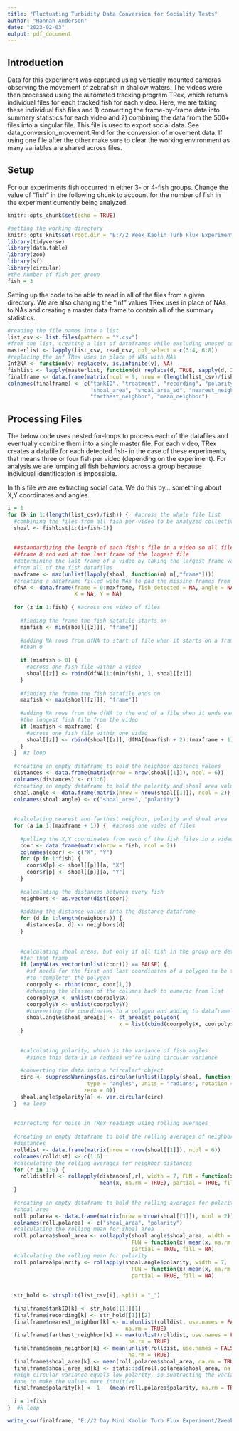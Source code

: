 ```yaml
---
title: "Fluctuating Turbidity Data Conversion for Sociality Tests"
author: "Hannah Anderson"
date: "2023-02-03"
output: pdf_document
---
```


## Introduction

Data for this experiment was captured using vertically mounted cameras
observing the movement of zebrafish in shallow waters. The videos were then
processed using the automated tracking program TRex, which returns individual
files for each tracked fish for each video. Here, we are taking these individual
fish files and 1) converting the frame-by-frame data into summary statistics
for each video and 2) combining the data from the 500+ files into a singular
file. This file is used to export social data. See data_conversion_movement.Rmd
for the conversion of movement data. If using one file after the other make sure
to clear the working environment as many variables are shared across files.


## Setup

For our experiments fish occurred in either 3- or 4-fish groups. Change the
value of "fish" in the following chunk to account for the number of fish in the
experiment currently being analyzed.

```r
knitr::opts_chunk$set(echo = TRUE)

#setting the working directory
knitr::opts_knit$set(root.dir = "E://2 Week Kaolin Turb Flux Experiment/datafiles_processed")
library(tidyverse)
library(data.table)
library(zoo)
library(sf)
library(circular)
#the number of fish per group
fish = 3
```

Setting up the code to be able to read in all of the files from a given
directory. We are also changing the "Inf" values TRex uses in place of NAs to
NAs and creating a master data frame to contain all of the summary statistics.

```r
#reading the file names into a list
list_csv <- list.files(pattern = "*.csv")
#from the list, creating a list of dataframes while excluding unused columns
masterlist <- lapply(list_csv, read_csv, col_select = c(3:4, 6:8))
#replacing the inf TRex uses in place of NAs with NAs
Inf2NA <- function(v) replace(v, is.infinite(v), NA)
fishlist <- lapply(masterlist, function(d) replace(d, TRUE, sapply(d, Inf2NA)))
finalframe <- data.frame(matrix(ncol = 9, nrow = (length(list_csv)/fish)))
colnames(finalframe) <- c("tankID", "treatment", "recording", "polarity",
                          "shoal_area", "shoal_area_sd", "nearest_neighbor",
                          "farthest_neighbor", "mean_neighbor")
```

## Processing Files

The below code uses nested for-loops to process each of the datafiles and
eventually combine them into a single master file. For each video, TRex creates
a datafile for each detected fish- in the case of these experiments, that means
three or four fish per video (depending on the experiment). For analysis we are
lumping all fish behaviors across a group because individual identification is
impossible.

In this file we are extracting social data. We do this by... something about
X,Y coordinates and angles.

```r
i = 1
for (k in 1:(length(list_csv)/fish)) {  #across the whole file list
  #combining the files from all fish per video to be analyzed collectively
  shoal <- fishlist[i:(i+fish-1)]
  
  
  ##standardizing the length of each fish's file in a video so all files start at
  ##frame 0 and end at the last frame of the longest file
  #determining the last frame of a video by taking the largest frame value
  #from all of the fish datafiles
  maxframe <- max(unlist(lapply(shoal, function(m) m[,"frame"])))
  #creating a dataframe filled with NAs to pad the missing frames from each file
  dfNA <- data.frame(frame = 0:maxframe, fish_detected = NA, angle = NA,
                     X = NA, Y = NA)
  
  for (z in 1:fish) { #across one video of files
    
    #finding the frame the fish datafile starts on
    minfish <- min(shoal[[z]][, "frame"])
    
    #adding NA rows from dfNA to start of file when it starts on a frame later
    #than 0
    
    if (minfish > 0) {
      #across one fish file within a video
      shoal[[z]] <- rbind(dfNA[1:(minfish), ], shoal[[z]])
    }
    
    #finding the frame the fish datafile ends on
    maxfish <- max(shoal[[z]][, "frame"])
    
    #adding NA rows from the dfNA to the end of a file when it ends earlier than
    #the longest fish file from the video
    if (maxfish < maxframe) {
      #across one fish file within one video
      shoal[[z]] <- rbind(shoal[[z]], dfNA[(maxfish + 2):(maxframe + 1), ])
    }
  }  #z loop
    
  #creating an empty dataframe to hold the neighbor distance values
  distances <- data.frame(matrix(nrow = nrow(shoal[[1]]), ncol = 6))
  colnames(distances) <- c(1:6)
  #creating an empty dataframe to hold the polarity and shoal area values
  shoal.angle <- data.frame(matrix(nrow = nrow(shoal[[1]]), ncol = 2))
  colnames(shoal.angle) <- c("shoal_area", "polarity")
  
  
  #calculating nearest and farthest neighbor, polarity and shoal area
  for (a in 1:(maxframe + 1)) {  #across one video of files
    
    #pulling the X,Y coordinates from each of the fish files in a video
    coor <- data.frame(matrix(nrow = fish, ncol = 2))
    colnames(coor) <- c("X", "Y")
    for (p in 1:fish) {
      coor$X[p] <- shoal[[p]][a, "X"]
      coor$Y[p] <- shoal[[p]][a, "Y"]
    }
    
    #calculating the distances between every fish
    neighbors <- as.vector(dist(coor))
    
    #adding the distance values into the distance dataframe
    for (d in 1:length(neighbors)) {
      distances[a, d] <- neighbors[d]
    }
    
    
    #calculating shoal areas, but only if all fish in the group are detected
    #for that frame
    if (anyNA(as.vector(unlist(coor))) == FALSE) {
      #sf needs for the first and last coordinates of a polygon to be the same
      #to "complete" the polygon
      coorpoly <- rbind(coor, coor[1,])
      #changing the classes of the columns back to numeric from list
      coorpoly$X <- unlist(coorpoly$X)
      coorpoly$Y <- unlist(coorpoly$Y)
      #converting the coordinates to a polygon and adding to dataframe
      shoal.angle$shoal_area[a] <- st_area(st_polygon(
                                   x = list(cbind(coorpoly$X, coorpoly$Y))))
    }
    
    
    #calculating polarity, which is the variance of fish angles
      #since this data is in radians we're using circular variance
    
    #converting the data into a "circular" object
    circ <- suppressWarnings(as.circular(unlist(lapply(shoal, function(v) v[a,"angle"])),
                         type = "angles", units = "radians", rotation = "clock",
                        zero = 0))
    shoal.angle$polarity[a] <- var.circular(circ)
  }  #a loop
  
  
  #correcting for noise in TRex readings using rolling averages
  
  #creating an empty dataframe to hold the rolling averages of neighbor
  #distances
  rolldist <- data.frame(matrix(nrow = nrow(shoal[[1]]), ncol = 6))
  colnames(rolldist) <- c(1:6)
  #calculating the rolling averages for neighbor distances
  for (r in 1:6) {
    rolldist[r] <- rollapply(distances[,r], width = 7, FUN = function(x)
                             mean(x, na.rm = TRUE), partial = TRUE, fill = NA)
  }
    
  #creating an empty dataframe to hold the rolling averages for polarity and
  #shoal area
  roll.polarea <- data.frame(matrix(nrow = nrow(shoal[[1]]), ncol = 2))
  colnames(roll.polarea) <- c("shoal_area", "polarity")
  #calculating the rolling mean for shoal area
  roll.polarea$shoal_area <- rollapply(shoal.angle$shoal_area, width = 7,
                                       FUN = function(x) mean(x, na.rm = TRUE),
                                       partial = TRUE, fill = NA)
  #calculating the rolling mean for polarity
  roll.polarea$polarity <- rollapply(shoal.angle$polarity, width = 7,
                                       FUN = function(x) mean(x, na.rm = TRUE),
                                       partial = TRUE, fill = NA)
  
  
  str_hold <- strsplit(list_csv[i], split = "_")
  
  finalframe$tankID[k] <- str_hold[[1]][1]
  finalframe$recording[k] <- str_hold[[1]][2]
  finalframe$nearest_neighbor[k] <- min(unlist(rolldist, use.names = FALSE),
                                     na.rm = TRUE)
  finalframe$farthest_neighbor[k] <- max(unlist(rolldist, use.names = FALSE),
                                      na.rm = TRUE)
  finalframe$mean_neighbor[k] <- mean(unlist(rolldist, use.names = FALSE),
                                      na.rm = TRUE)
  finalframe$shoal_area[k] <- mean(roll.polarea$shoal_area, na.rm = TRUE)
  finalframe$shoal_area_sd[k] <- stats::sd(roll.polarea$shoal_area, na.rm = TRUE)
  #high circular variance equals low polarity, so subtracting the variance from
  #one to make the values more intuitive
  finalframe$polarity[k] <- 1 - (mean(roll.polarea$polarity, na.rm = TRUE))
  
  i = i+fish
}  #k loop

write_csv(finalframe, "E://2 Day Mini Kaolin Turb Flux Experiment/2week_clay_social_data.csv")
```